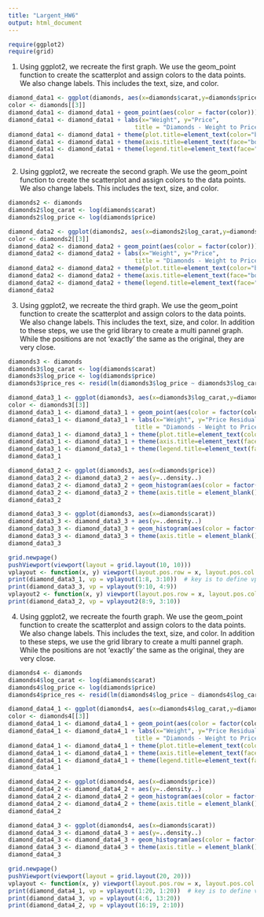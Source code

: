 ```yaml
---
title: "Largent_HW6"
output: html_document
---
```

```r
require(ggplot2)
require(grid)
```

1) Using ggplot2, we recreate the first graph. We use the geom_point function to create the scatterplot and assign colors to the data points. We also change labels. This includes the text, size, and color. 

```r
diamond_data1 <- ggplot(diamonds, aes(x=diamonds$carat,y=diamonds$price))
color <- diamonds[[3]]
diamond_data1 <- diamond_data1 + geom_point(aes(color = factor(color)))
diamond_data1 <- diamond_data1 + labs(x="Weight", y="Price",
                                    title = "Diamonds - Weight to Price by Color")
diamond_data1 <- diamond_data1 + theme(plot.title=element_text(color="blue", size=20))
diamond_data1 <- diamond_data1 + theme(axis.title=element_text(face="bold"))
diamond_data1 <- diamond_data1 + theme(legend.title=element_text(face="bold"))
diamond_data1
```

2) Using ggplot2, we recreate the second graph. We use the geom_point function to create the scatterplot and assign colors to the data points. We also change labels. This includes the text, size, and color. 

```r
diamonds2 <- diamonds
diamonds2$log_carat <- log(diamonds$carat)
diamonds2$log_price <- log(diamonds$price)

diamond_data2 <- ggplot(diamonds2, aes(x=diamonds2$log_carat,y=diamonds2$log_price))
color <- diamonds2[[3]]
diamond_data2 <- diamond_data2 + geom_point(aes(color = factor(color)))
diamond_data2 <- diamond_data2 + labs(x="Weight", y="Price",
                                    title = "Diamonds - Weight to Price (Linear)")
diamond_data2 <- diamond_data2 + theme(plot.title=element_text(color="blue", size=20))
diamond_data2 <- diamond_data2 + theme(axis.title=element_text(face="bold"))
diamond_data2 <- diamond_data2 + theme(legend.title=element_text(face="bold"))
diamond_data2
```

3) Using ggplot2, we recreate the third graph. We use the geom_point function to create the scatterplot and assign colors to the data points. We also change labels. This includes the text, size, and color. In addition to these steps, we use the grid library to create a multi pannel graph. While the positions are not 'exactly' the same as the original, they are very close.

```r
diamonds3 <- diamonds
diamonds3$log_carat <- log(diamonds$carat)
diamonds3$log_price <- log(diamonds$price)
diamonds3$price_res <- resid(lm(diamonds3$log_price ~ diamonds3$log_carat))

diamond_data3_1 <- ggplot(diamonds3, aes(x=diamonds3$log_carat,y=diamonds3$price_res))
color <- diamonds3[[3]]
diamond_data3_1 <- diamond_data3_1 + geom_point(aes(color = factor(color)))
diamond_data3_1 <- diamond_data3_1 + labs(x="Weight", y="Price Residuals",
                                    title = "Diamonds - Weight to Price by Color")
diamond_data3_1 <- diamond_data3_1 + theme(plot.title=element_text(color="blue", size=20))
diamond_data3_1 <- diamond_data3_1 + theme(axis.title=element_text(face="bold"), legend.position="top")
diamond_data3_1 <- diamond_data3_1 + theme(legend.title=element_text(face="bold"))
diamond_data3_1

diamond_data3_2 <- ggplot(diamonds3, aes(x=diamonds$price))
diamond_data3_2 <- diamond_data3_2 + aes(y=..density..)
diamond_data3_2 <- diamond_data3_2 + geom_histogram(aes(color = factor(color)),binwidth=25) 
diamond_data3_2 <- diamond_data3_2 + theme(axis.title = element_blank(), legend.position="none")
diamond_data3_2

diamond_data3_3 <- ggplot(diamonds3, aes(x=diamonds$carat))
diamond_data3_3 <- diamond_data3_3 + aes(y=..density..)
diamond_data3_3 <- diamond_data3_3 + geom_histogram(aes(color = factor(color)),binwidth=.05) 
diamond_data3_3 <- diamond_data3_3 + theme(axis.title = element_blank(), legend.position="none")
diamond_data3_3

grid.newpage()
pushViewport(viewport(layout = grid.layout(10, 10)))
vplayout <- function(x, y) viewport(layout.pos.row = x, layout.pos.col = y)
print(diamond_data3_1, vp = vplayout(1:8, 3:10))  # key is to define vplayout
print(diamond_data3_3, vp = vplayout(9:10, 4:9))
vplayout2 <- function(x, y) viewport(layout.pos.row = x, layout.pos.col = y, angle=90)
print(diamond_data3_2, vp = vplayout2(8:9, 3:10))
```

4) Using ggplot2, we recreate the fourth graph. We use the geom_point function to create the scatterplot and assign colors to the data points. We also change labels. This includes the text, size, and color. In addition to these steps, we use the grid library to create a multi pannel graph. While the positions are not 'exactly' the same as the original, they are very close.

```r
diamonds4 <- diamonds
diamonds4$log_carat <- log(diamonds$carat)
diamonds4$log_price <- log(diamonds$price)
diamonds4$price_res <- resid(lm(diamonds4$log_price ~ diamonds4$log_carat))

diamond_data4_1 <- ggplot(diamonds4, aes(x=diamonds4$log_carat,y=diamonds4$price_res))
color <- diamonds4[[3]]
diamond_data4_1 <- diamond_data4_1 + geom_point(aes(color = factor(color)))
diamond_data4_1 <- diamond_data4_1 + labs(x="Weight", y="Price Residuals",
                                    title = "Diamonds - Weight to Price by Color")
diamond_data4_1 <- diamond_data4_1 + theme(plot.title=element_text(color="blue", size=20))
diamond_data4_1 <- diamond_data4_1 + theme(axis.title=element_text(face="bold"), legend.position="top")
diamond_data4_1 <- diamond_data4_1 + theme(legend.title=element_text(face="bold"))
diamond_data4_1

diamond_data4_2 <- ggplot(diamonds4, aes(x=diamonds$price))
diamond_data4_2 <- diamond_data4_2 + aes(y=..density..)
diamond_data4_2 <- diamond_data4_2 + geom_histogram(aes(color = factor(color)),binwidth=25) 
diamond_data4_2 <- diamond_data4_2 + theme(axis.title = element_blank(), legend.position="none")
diamond_data4_2

diamond_data4_3 <- ggplot(diamonds4, aes(x=diamonds$carat))
diamond_data4_3 <- diamond_data4_3 + aes(y=..density..)
diamond_data4_3 <- diamond_data4_3 + geom_histogram(aes(color = factor(color)),binwidth=.05) 
diamond_data4_3 <- diamond_data4_3 + theme(axis.title = element_blank(), legend.position="none")
diamond_data4_3

grid.newpage()
pushViewport(viewport(layout = grid.layout(20, 20)))
vplayout <- function(x, y) viewport(layout.pos.row = x, layout.pos.col = y)
print(diamond_data4_1, vp = vplayout(1:20, 1:20))  # key is to define vplayout
print(diamond_data4_3, vp = vplayout(4:6, 13:20))
print(diamond_data4_2, vp = vplayout(16:19, 2:10))
```
